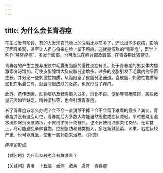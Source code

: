 ```yaml
---
---
---
```

title: 为什么会长青春痘
---




在生长发育阶段，有的人发现自己脸上的油垢比以前多了，还长出不少疙瘩，影响了面容美观，甚至让人担心将来在脸上留下瘢痕。这就是俗称的“青春痘”，医学上称作“寻常痤疮”，多发于面部，也可发生在胸背部及肩部，在青春期比较常见。

青春痘的产生主要与皮肤中毛囊皮脂腺的慢性炎症有关。处于青春期的男女体内雄激素分泌增加，可使皮脂腺增大及皮脂分泌增多。过多的皮脂引发了毛囊内的细菌生长，并分泌一些刺激性物质，从而阻塞了皮脂分泌通道。当皮脂、刺激性物质等淤积在毛囊口时，就会引起皮肤的炎症，也就形成了痤疮。

此外，遗传因素，动物脂肪及糖类摄入过多，消化不良、便秘等胃肠障碍，某些微量元素如锌缺乏，精神紧张等，也会引发青春痘。

长了青春痘该怎么办呢？会不会一直消除不掉？会不会留下难看的瘢痕？其实，青春痘并没有这么可怕，青春期后大多数人均能自然痊愈或症状减轻。平时要常用温水洗脸保持皮肤清洁，不要用手挤压或搔抓，也不要使用油脂类化妆品。在饮食上，尽可能避免辛辣食物，控制脂肪和糖类摄入，多吃新鲜蔬菜、水果。若症状较严重，也可以就医，使用一些药物来治疗。（孙赟）

痤疮的形成





【微问题】为什么女孩也会有雄激素？

【关键词】青春　下丘脑　垂体　激素　发育　青春痘